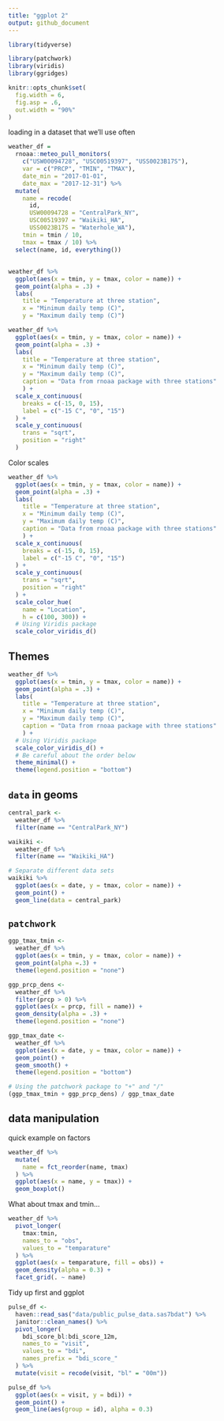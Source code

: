 ```yaml
---
title: "ggplot 2"
output: github_document
---
```


```r
library(tidyverse)

library(patchwork)
library(viridis)
library(ggridges)

knitr::opts_chunk$set(
  fig.width = 6,
  fig.asp = .6,
  out.width = "90%"
)
```

loading in a dataset that we'll use often

```r
weather_df =  
  rnoaa::meteo_pull_monitors(
    c("USW00094728", "USC00519397", "USS0023B17S"),
    var = c("PRCP", "TMIN", "TMAX"), 
    date_min = "2017-01-01",
    date_max = "2017-12-31") %>%
  mutate(
    name = recode(
      id, 
      USW00094728 = "CentralPark_NY", 
      USC00519397 = "Waikiki_HA",
      USS0023B17S = "Waterhole_WA"),
    tmin = tmin / 10,
    tmax = tmax / 10) %>%
  select(name, id, everything())
```


##

```r
weather_df %>% 
  ggplot(aes(x = tmin, y = tmax, color = name)) + 
  geom_point(alpha = .3) +
  labs(
    title = "Temperature at three station",
    x = "Minimum daily temp (C)",
    y = "Maximum daily temp (C)")
```


```r
weather_df %>% 
  ggplot(aes(x = tmin, y = tmax, color = name)) + 
  geom_point(alpha = .3) +
  labs(
    title = "Temperature at three station",
    x = "Minimum daily temp (C)",
    y = "Maximum daily temp (C)",
    caption = "Data from rnoaa package with three stations"
    ) + 
  scale_x_continuous(
    breaks = c(-15, 0, 15),
    label = c("-15 C", "0", "15")
  ) + 
  scale_y_continuous(
    trans = "sqrt",
    position = "right"
  )
```


Color scales

```r
weather_df %>% 
  ggplot(aes(x = tmin, y = tmax, color = name)) + 
  geom_point(alpha = .3) +
  labs(
    title = "Temperature at three station",
    x = "Minimum daily temp (C)",
    y = "Maximum daily temp (C)",
    caption = "Data from rnoaa package with three stations"
    ) + 
  scale_x_continuous(
    breaks = c(-15, 0, 15),
    label = c("-15 C", "0", "15")
  ) + 
  scale_y_continuous(
    trans = "sqrt",
    position = "right"
  ) + 
  scale_color_hue(
    name = "Location",
    h = c(100, 300)) + 
  # Using Viridis package
  scale_color_viridis_d()
```

## Themes

```r
weather_df %>% 
  ggplot(aes(x = tmin, y = tmax, color = name)) + 
  geom_point(alpha = .3) +
  labs(
    title = "Temperature at three station",
    x = "Minimum daily temp (C)",
    y = "Maximum daily temp (C)",
    caption = "Data from rnoaa package with three stations"
    ) + 
  # Using Viridis package
  scale_color_viridis_d() + 
  # Be careful about the order below
  theme_minimal() + 
  theme(legend.position = "bottom")
```

## `data` in geoms

```r
central_park <- 
  weather_df %>% 
  filter(name == "CentralPark_NY")

waikiki <- 
  weather_df %>% 
  filter(name == "Waikiki_HA")

# Separate different data sets
waikiki %>% 
  ggplot(aes(x = date, y = tmax, color = name)) +
  geom_point() +
  geom_line(data = central_park)
```


## `patchwork`

```r
ggp_tmax_tmin <- 
  weather_df %>% 
  ggplot(aes(x = tmin, y = tmax, color = name)) + 
  geom_point(alpha =.3) + 
  theme(legend.position = "none")

ggp_prcp_dens <- 
  weather_df %>% 
  filter(prcp > 0) %>% 
  ggplot(aes(x = prcp, fill = name)) + 
  geom_density(alpha = .3) + 
  theme(legend.position = "none")

ggp_tmax_date <- 
  weather_df %>% 
  ggplot(aes(x = date, y = tmax, color = name)) + 
  geom_point() + 
  geom_smooth() + 
  theme(legend.position = "bottom")

# Using the patchwork package to "+" and "/"
(ggp_tmax_tmin + ggp_prcp_dens) / ggp_tmax_date
```


## data manipulation

quick example on factors

```r
weather_df %>% 
  mutate(
    name = fct_reorder(name, tmax)
  ) %>% 
  ggplot(aes(x = name, y = tmax)) + 
  geom_boxplot()
```


What about tmax and tmin...

```r
weather_df %>% 
  pivot_longer(
    tmax:tmin,
    names_to = "obs",
    values_to = "temparature"
  ) %>% 
  ggplot(aes(x = temparature, fill = obs)) + 
  geom_density(alpha = 0.3) + 
  facet_grid(. ~ name)
```

Tidy up first and ggplot

```r
pulse_df <- 
  haven::read_sas("data/public_pulse_data.sas7bdat") %>% 
  janitor::clean_names() %>% 
  pivot_longer(
    bdi_score_bl:bdi_score_12m,
    names_to = "visit",
    values_to = "bdi",
    names_prefix = "bdi_score_"
  ) %>% 
  mutate(visit = recode(visit, "bl" = "00m"))

pulse_df %>% 
  ggplot(aes(x = visit, y = bdi)) + 
  geom_point() + 
  geom_line(aes(group = id), alpha = 0.3)
```

